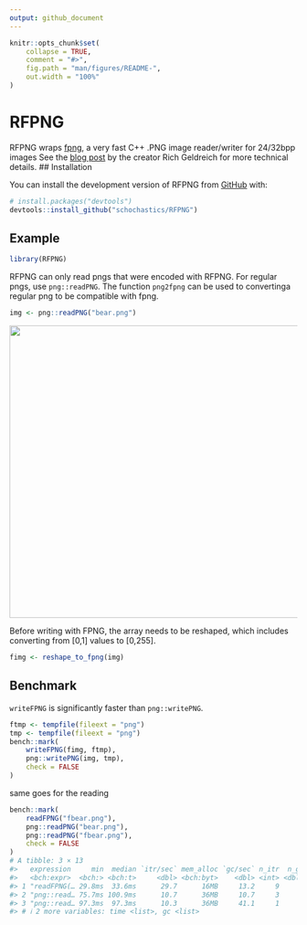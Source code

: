 ```yaml
---
output: github_document
---
```


<!-- README.md is generated from README.Rmd. Please edit that file -->

```r
knitr::opts_chunk$set(
    collapse = TRUE,
    comment = "#>",
    fig.path = "man/figures/README-",
    out.width = "100%"
)
```

# RFPNG

<!-- badges: start -->
<!-- badges: end -->

RFPNG wraps [fpng](https://github.com/richgel999/fpng), a very fast C++ .PNG image reader/writer for 24/32bpp images
See the [blog post](http://richg42.blogspot.com/2023/12/announcing-cpng-compatible-network.html) by the creator Rich Geldreich for more technical details.
## Installation

You can install the development version of RFPNG from [GitHub](https://github.com/) with:

``` r
# install.packages("devtools")
devtools::install_github("schochastics/RFPNG")
```

## Example

```r
library(RFPNG)
```

RFPNG can only read pngs that were encoded with RFPNG. 
For regular pngs, use `png::readPNG`. The function `png2fpng` can be used to convertinga regular png 
to be compatible with fpng.
```r
img <- png::readPNG("bear.png")
```

<img src="bear.png" width="512">

Before writing with FPNG, the array needs to be reshaped, which includes converting
from [0,1] values to [0,255].
```r
fimg <- reshape_to_fpng(img)
```

## Benchmark

`writeFPNG` is significantly faster than `png::writePNG`.
```r
ftmp <- tempfile(fileext = "png")
tmp <- tempfile(fileext = "png")
bench::mark(
    writeFPNG(fimg, ftmp),
    png::writePNG(img, tmp),
    check = FALSE
)
```

same goes for the reading
```r
bench::mark(
    readFPNG("fbear.png"),
    png::readPNG("bear.png"),
    png::readPNG("fbear.png"),
    check = FALSE
)
# A tibble: 3 × 13
#>   expression     min  median `itr/sec` mem_alloc `gc/sec` n_itr  n_gc total_time result memory
#>   <bch:expr>  <bch:> <bch:t>     <dbl> <bch:byt>    <dbl> <int> <dbl>   <bch:tm> <list> <list>
#> 1 "readFPNG(… 29.8ms  33.6ms      29.7      16MB     13.2     9     4    303.1ms <NULL> <Rprofmem>
#> 2 "png::read… 75.7ms 100.9ms      10.7      36MB     10.7     3     3    279.5ms <NULL> <Rprofmem>
#> 3 "png::read… 97.3ms  97.3ms      10.3      36MB     41.1     1     4     97.3ms <NULL> <Rprofmem>
#> # ℹ 2 more variables: time <list>, gc <list>
```